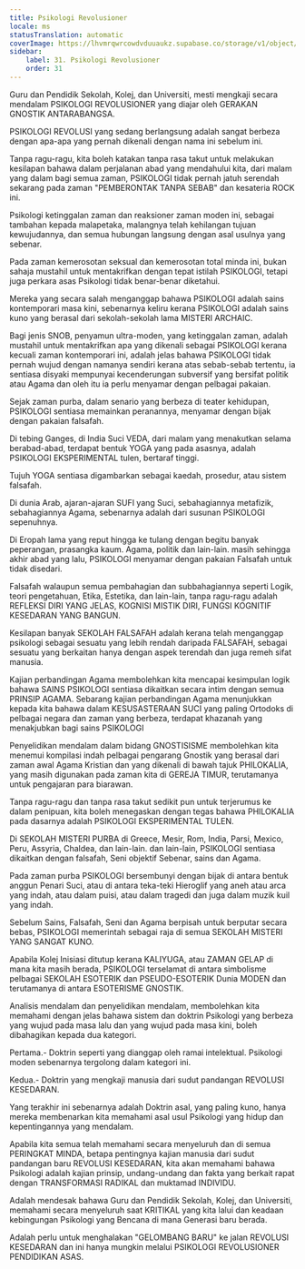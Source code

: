 ```yaml
---
title: Psikologi Revolusioner
locale: ms
statusTranslation: automatic
coverImage: https://lhvmrqwrcowdvduuaukz.supabase.co/storage/v1/object/public/strapi-uploads/small_cover-educacion-fundamental.webp-2d51a7828a2b1309555be27f7e2a61a0.webp
sidebar:
    label: 31. Psikologi Revolusioner
    order: 31
---
```

Guru dan Pendidik Sekolah, Kolej, dan Universiti, mesti mengkaji secara mendalam PSIKOLOGI REVOLUSIONER yang diajar oleh GERAKAN GNOSTIK ANTARABANGSA.

PSIKOLOGI REVOLUSI yang sedang berlangsung adalah sangat berbeza dengan apa-apa yang pernah dikenali dengan nama ini sebelum ini.

Tanpa ragu-ragu, kita boleh katakan tanpa rasa takut untuk melakukan kesilapan bahawa dalam perjalanan abad yang mendahului kita, dari malam yang dalam bagi semua zaman, PSIKOLOGI tidak pernah jatuh serendah sekarang pada zaman "PEMBERONTAK TANPA SEBAB" dan kesateria ROCK ini.

Psikologi ketinggalan zaman dan reaksioner zaman moden ini, sebagai tambahan kepada malapetaka, malangnya telah kehilangan tujuan kewujudannya, dan semua hubungan langsung dengan asal usulnya yang sebenar.

Pada zaman kemerosotan seksual dan kemerosotan total minda ini, bukan sahaja mustahil untuk mentakrifkan dengan tepat istilah PSIKOLOGI, tetapi juga perkara asas Psikologi tidak benar-benar diketahui.

Mereka yang secara salah menganggap bahawa PSIKOLOGI adalah sains kontemporari masa kini, sebenarnya keliru kerana PSIKOLOGI adalah sains kuno yang berasal dari sekolah-sekolah lama MISTERI ARCHAIC.

Bagi jenis SNOB, penyamun ultra-moden, yang ketinggalan zaman, adalah mustahil untuk mentakrifkan apa yang dikenali sebagai PSIKOLOGI kerana kecuali zaman kontemporari ini, adalah jelas bahawa PSIKOLOGI tidak pernah wujud dengan namanya sendiri kerana atas sebab-sebab tertentu, ia sentiasa disyaki mempunyai kecenderungan subversif yang bersifat politik atau Agama dan oleh itu ia perlu menyamar dengan pelbagai pakaian.

Sejak zaman purba, dalam senario yang berbeza di teater kehidupan, PSIKOLOGI sentiasa memainkan peranannya, menyamar dengan bijak dengan pakaian falsafah.

Di tebing Ganges, di India Suci VEDA, dari malam yang menakutkan selama berabad-abad, terdapat bentuk YOGA yang pada asasnya, adalah PSIKOLOGI EKSPERIMENTAL tulen, bertaraf tinggi.

Tujuh YOGA sentiasa digambarkan sebagai kaedah, prosedur, atau sistem falsafah.

Di dunia Arab, ajaran-ajaran SUFI yang Suci, sebahagiannya metafizik, sebahagiannya Agama, sebenarnya adalah dari susunan PSIKOLOGI sepenuhnya.

Di Eropah lama yang reput hingga ke tulang dengan begitu banyak peperangan, prasangka kaum. Agama, politik dan lain-lain. masih sehingga akhir abad yang lalu, PSIKOLOGI menyamar dengan pakaian Falsafah untuk tidak disedari.

Falsafah walaupun semua pembahagian dan subbahagiannya seperti Logik, teori pengetahuan, Etika, Estetika, dan lain-lain, tanpa ragu-ragu adalah REFLEKSI DIRI YANG JELAS, KOGNISI MISTIK DIRI, FUNGSI KOGNITIF KESEDARAN YANG BANGUN.

Kesilapan banyak SEKOLAH FALSAFAH adalah kerana telah menganggap psikologi sebagai sesuatu yang lebih rendah daripada FALSAFAH, sebagai sesuatu yang berkaitan hanya dengan aspek terendah dan juga remeh sifat manusia.

Kajian perbandingan Agama membolehkan kita mencapai kesimpulan logik bahawa SAINS PSIKOLOGI sentiasa dikaitkan secara intim dengan semua PRINSIP AGAMA. Sebarang kajian perbandingan Agama menunjukkan kepada kita bahawa dalam KESUSASTERAAN SUCI yang paling Ortodoks di pelbagai negara dan zaman yang berbeza, terdapat khazanah yang menakjubkan bagi sains PSIKOLOGI

Penyelidikan mendalam dalam bidang GNOSTISISME membolehkan kita menemui kompilasi indah pelbagai pengarang Gnostik yang berasal dari zaman awal Agama Kristian dan yang dikenali di bawah tajuk PHILOKALIA, yang masih digunakan pada zaman kita di GEREJA TIMUR, terutamanya untuk pengajaran para biarawan.

Tanpa ragu-ragu dan tanpa rasa takut sedikit pun untuk terjerumus ke dalam penipuan, kita boleh menegaskan dengan tegas bahawa PHILOKALIA pada dasarnya adalah PSIKOLOGI EKSPERIMENTAL TULEN.

Di SEKOLAH MISTERI PURBA di Greece, Mesir, Rom, India, Parsi, Mexico, Peru, Assyria, Chaldea, dan lain-lain. dan lain-lain, PSIKOLOGI sentiasa dikaitkan dengan falsafah, Seni objektif Sebenar, sains dan Agama.

Pada zaman purba PSIKOLOGI bersembunyi dengan bijak di antara bentuk anggun Penari Suci, atau di antara teka-teki Hieroglif yang aneh atau arca yang indah, atau dalam puisi, atau dalam tragedi dan juga dalam muzik kuil yang indah.

Sebelum Sains, Falsafah, Seni dan Agama berpisah untuk berputar secara bebas, PSIKOLOGI memerintah sebagai raja di semua SEKOLAH MISTERI YANG SANGAT KUNO.

Apabila Kolej Inisiasi ditutup kerana KALIYUGA, atau ZAMAN GELAP di mana kita masih berada, PSIKOLOGI terselamat di antara simbolisme pelbagai SEKOLAH ESOTERIK dan PSEUDO-ESOTERIK Dunia MODEN dan terutamanya di antara ESOTERISME GNOSTIK.

Analisis mendalam dan penyelidikan mendalam, membolehkan kita memahami dengan jelas bahawa sistem dan doktrin Psikologi yang berbeza yang wujud pada masa lalu dan yang wujud pada masa kini, boleh dibahagikan kepada dua kategori.

Pertama.- Doktrin seperti yang dianggap oleh ramai intelektual. Psikologi moden sebenarnya tergolong dalam kategori ini.

Kedua.- Doktrin yang mengkaji manusia dari sudut pandangan REVOLUSI KESEDARAN.

Yang terakhir ini sebenarnya adalah Doktrin asal, yang paling kuno, hanya mereka membenarkan kita memahami asal usul Psikologi yang hidup dan kepentingannya yang mendalam.

Apabila kita semua telah memahami secara menyeluruh dan di semua PERINGKAT MINDA, betapa pentingnya kajian manusia dari sudut pandangan baru REVOLUSI KESEDARAN, kita akan memahami bahawa Psikologi adalah kajian prinsip, undang-undang dan fakta yang berkait rapat dengan TRANSFORMASI RADIKAL dan muktamad INDIVIDU.

Adalah mendesak bahawa Guru dan Pendidik Sekolah, Kolej, dan Universiti, memahami secara menyeluruh saat KRITIKAL yang kita lalui dan keadaan kebingungan Psikologi yang Bencana di mana Generasi baru berada.

Adalah perlu untuk menghalakan "GELOMBANG BARU" ke jalan REVOLUSI KESEDARAN dan ini hanya mungkin melalui PSIKOLOGI REVOLUSIONER PENDIDIKAN ASAS.

